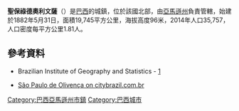 '''聖保祿德奧利文薩'''（{{lang-pt|São Paulo de Olivença}}）是[[巴西|巴西]]的城鎮，位於該國北部，由[[亞馬遜州_(巴西)|亞馬遜州]]負責管轄，始建於1882年5月31日，面積19,745平方公里，海拔高度96米，2014年人口35,757，人口密度每平方公里1.81人。

{{coord|03|27|34|S|68|56|00|W|scale:30000|display=title}}

==參考資料==
*Brazilian Institute of Geography and Statistics - [http://www.ibge.gov.br/cidadesat/default.php] {{Wayback|url=http://www.ibge.gov.br/cidadesat/default.php |date=20080611095922 }}
* {{pt icon}} [https://web.archive.org/web/20070311010816/http://www.citybrazil.com.br/am/spauloolivenca/ São Paulo de Olivença on citybrazil.com.br]

{{Brazil-geo-stub}}
{{巴西亞馬遜州市鎮}}

[[Category:巴西亞馬遜州市鎮|Category:巴西亞馬遜州市鎮]]
[[Category:巴西城市|Category:巴西城市]]